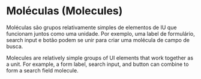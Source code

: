 
<Meta title="Molecules/About" />

# Moléculas (Molecules)

Moléculas são grupos relativamente simples de elementos de IU que funcionam juntos como uma unidade. Por exemplo, uma label de formulário, search input e botão podem se unir para criar uma molécula de campo de busca.

Molecules are relatively simple groups of UI elements that work together as a unit. For example, a form label, search input, and button can combine to form a search field molecule.
